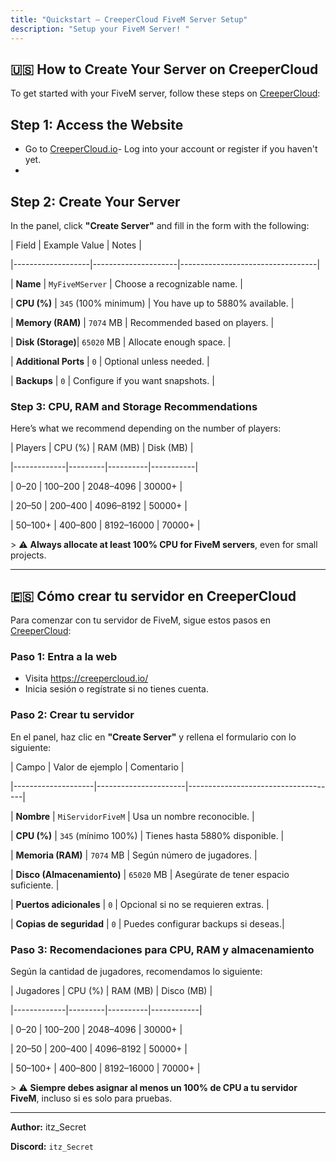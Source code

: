 ```yaml
---
title: "Quickstart — CreeperCloud FiveM Server Setup"
description: "Setup your FiveM Server! "
---
```


## 

## 🇺🇸 How to Create Your Server on CreeperCloud

To get started with your FiveM server, follow these steps on [CreeperCloud](https://creepercloud.io/):

## Step 1: Access the Website

- Go to [CreeperCloud.io](https://creepercloud.io/)- Log into your account or register if you haven't yet.
- 

## Step 2: Create Your Server

In the panel, click **"Create Server"** and fill in the form with the following:

| Field              | Example Value       | Notes                            |

|-------------------|---------------------|----------------------------------|

| **Name**          | `MyFiveMServer`     | Choose a recognizable name.      |

| **CPU (%)**       | `345` (100% minimum) | You have up to 5880% available. |

| **Memory (RAM)**  | `7074` MB           | Recommended based on players.    |

| **Disk (Storage)**| `65020` MB          | Allocate enough space.           |

| **Additional Ports** | `0`              | Optional unless needed.          |

| **Backups**       | `0`                 | Configure if you want snapshots. |

### Step 3: CPU, RAM and Storage Recommendations

Here’s what we recommend depending on the number of players:

| Players     | CPU (%) | RAM (MB) | Disk (MB) |

|-------------|---------|----------|-----------|

| 0–20        | 100–200 | 2048–4096 | 30000\+    |

| 20–50       | 200–400 | 4096–8192 | 50000\+    |

| 50–100\+     | 400–800 | 8192–16000 | 70000\+   |

\> ⚠️ **Always allocate at least 100% CPU for FiveM servers**, even for small projects.

---

## 🇪🇸 Cómo crear tu servidor en CreeperCloud

Para comenzar con tu servidor de FiveM, sigue estos pasos en [CreeperCloud](https://creepercloud.io/):

### Paso 1: Entra a la web

- Visita https://creepercloud.io/
- Inicia sesión o regístrate si no tienes cuenta.

### Paso 2: Crear tu servidor

En el panel, haz clic en **"Create Server"** y rellena el formulario con lo siguiente:

| Campo              | Valor de ejemplo     | Comentario                          |

|--------------------|----------------------|-------------------------------------|

| **Nombre**         | `MiServidorFiveM`    | Usa un nombre reconocible.          |

| **CPU (%)**        | `345` (mínimo 100%)  | Tienes hasta 5880% disponible.      |

| **Memoria (RAM)**  | `7074` MB            | Según número de jugadores.          |

| **Disco (Almacenamiento)** | `65020` MB | Asegúrate de tener espacio suficiente. |

| **Puertos adicionales** | `0`            | Opcional si no se requieren extras. |

| **Copias de seguridad** | `0`            | Puedes configurar backups si deseas.|

### Paso 3: Recomendaciones para CPU, RAM y almacenamiento

Según la cantidad de jugadores, recomendamos lo siguiente:

| Jugadores   | CPU (%) | RAM (MB) | Disco (MB) |

|-------------|---------|----------|------------|

| 0–20        | 100–200 | 2048–4096 | 30000\+     |

| 20–50       | 200–400 | 4096–8192 | 50000\+     |

| 50–100\+     | 400–800 | 8192–16000 | 70000\+    |

\> ⚠️ **Siempre debes asignar al menos un 100% de CPU a tu servidor FiveM**, incluso si es solo para pruebas.

---

**Author:** itz_Secret

**Discord:** `itz_Secret`